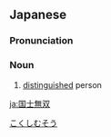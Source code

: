 ==Japanese==
{{ja-kanjitab|こく|し|む|そう|yomi=on}}

===Pronunciation===
{{ja-pron|こくしむそう|y=on}}

===Noun===
{{ja-noun|こくしむそう}}

# [[distinguished]] person

[[Category:Yojijukugo|こくしむそう]]

[[ja:国士無双]]